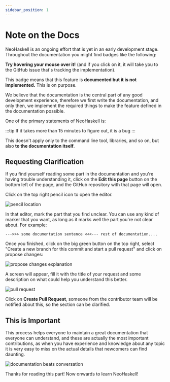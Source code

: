 ```yaml
---
sidebar_position: 1
---
```



# Note on the Docs

NeoHaskell is an ongoing effort that is yet in an early development stage. Throughout the documentation you might find badges like the following: <Badge issue="57"/>

**Try hovering your mouse over it!** (and if you click on it, it will take you to the GitHub issue that's tracking the implementation).

This badge means that this feature is **documented but it is not implemented.** This is on purpose.

We believe that the documentation is the central part of any good
development experience, therefore we first write the documentation, and
only then, we implement the required things to make the feature defined
in the documentation possible.

One of the primary statements of NeoHaskell is:

:::tip If it takes more than 15 minutes to figure out, it is a bug
:::

This doesn't apply only to the command line tool, libraries, and so on, but also **to the documentation itself**.

## Requesting Clarification

If you find yourself reading some part in the documentation and you're having trouble understanding it, click on the
**Edit this page** button on the bottom left of the page, and the GitHub repository with that page will open.

Click on the top right pencil icon to open the editor.

![pencil location](img/02-pencil.png)

In that editor, mark the part that you find unclear. You can use any kind of marker that you want, as long as it marks well the part you're not clear about. For example:

```text
--->>> some documentation sentence <<<--- rest of documentation....
```

Once you finished, click on the big green button on the top right, select "Create a new branch for this commit and start a pull request" and click on propose changes:

![propose changes explanation](img/02-propose-changes.png)

A screen will appear, fill it with the title of your request and some description on what could help you understand this better.

![pull request](img/02-pull-request.png)

Click on **Create Pull Request**, someone from the contributor team will be notified about this, so the section can be
clarified.

## This is Important

This process helps everyone to maintain a great documentation that everyone can understand, and these are actually the
most important contributions, as when you have experience and knowledge about any topic it is very easy to miss on the
actual details that newcomers can find daunting.

![documentation beats conversation](img/docs-beat-convo.gif)

Thanks for reading this part! Now onwards to learn NeoHaskell!
